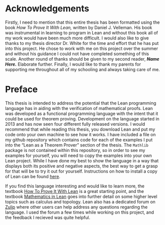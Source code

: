# Acknowledgements {.unnumbered}
\pagenumbering{arabic}

Firstly, I need to mention that this entire thesis has been formatted using the book *How To Prove It With Lean,* written by Daniel J. Velleman. His book was instrumental in learning to program in Lean and without this book all of my work would have been much more difficult. I would also like to give thanks to my thesis director Dr. White for the time and effort that he has put into this project. He chose to work with me on this project over the summer and without his guidance I could not have completed something of this scale. Another round of thanks should be given to my second reader, ***Name Here.*** Elaborate further. Finally, I would like to thank my parents for supporting me throughout all of my schooling and always taking care of me.

# Preface

This thesis is intended to address the potential that the Lean programming language has in aiding with the verification of mathematical proofs. Lean was developed as a functional programming language with the intent that it could be used for theorem proving. Development on the language started in 2013 and has now seen four different fully released versions. I would recommend that while reading this thesis, you download Lean and put my code onto your own machine to see how it works. I have included a file on my github repository which contains code for each of the examples I put into the "Lean as a Theorem Prover" section of the thesis. The `Mathlib` package is not contained within this repository, so in order to see my examples for yourself, you will need to copy the examples into your own Lean project. While I have done my best to show the language in a way that displays both its positive and negative aspects, the best way to get a grasp for that will be to try it out for yourself. Instructions on how to install a copy of Lean can be found [here](https://lean-lang.org/lean4/doc/quickstart.html).

If you find this language interesting and would like to learn more, the textbook [How To Prove It With Lean](https://djvelleman.github.io/HTPIwL/) is a great starting point, and the textbook [Mathematics in Lean](https://leanprover-community.github.io/mathematics_in_lean/index.html) goes into further detail on some higher level topics such as calculus and topology. Lean also has a dedicated forum on [Zulip](https://leanprover.zulipchat.com) where other users can help address any questions regarding the language. I used the forum a few times while working on this project, and the feedback I recieved was quite helpful.